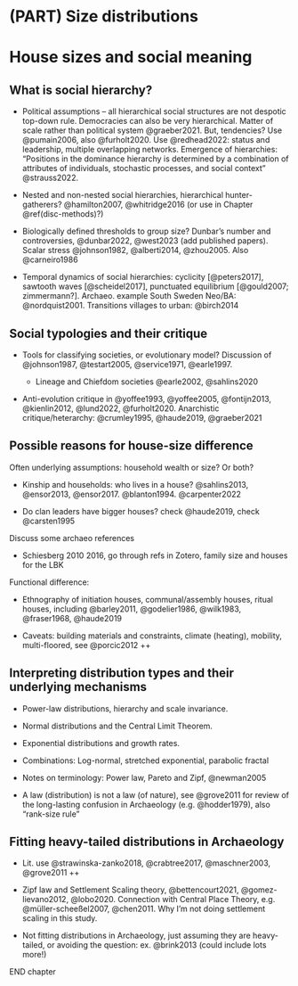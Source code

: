 # (PART) Size distributions {.unnumbered}

# House sizes and social meaning {#house-sizes-theory}

## What is social hierarchy?

-   Political assumptions -- all hierarchical social structures are not despotic top-down rule. Democracies can also be very hierarchical. Matter of scale rather than political system @graeber2021. But, tendencies? Use @pumain2006, also @furholt2020. Use @redhead2022: status and leadership, multiple overlapping networks. Emergence of hierarchies: "Positions in the dominance hierarchy is determined by a combination of attributes of individuals, stochastic processes, and social context" @strauss2022.

-   Nested and non-nested social hierarchies, hierarchical hunter-gatherers? @hamilton2007, @whitridge2016 (or use in Chapter \@ref(disc-methods)?)

-   Biologically defined thresholds to group size? Dunbar's number and controversies, @dunbar2022, @west2023 (add published papers). Scalar stress @johnson1982, @alberti2014, @zhou2005. Also @carneiro1986

-   Temporal dynamics of social hierarchies: cyclicity [@peters2017], sawtooth waves [@scheidel2017], punctuated equilibrium [@gould2007; zimmermann?]. Archaeo. example South Sweden Neo/BA: @nordquist2001. Transitions villages to urban: @birch2014

## Social typologies and their critique {#soc-typ}

-   Tools for classifying societies, or evolutionary model? Discussion of @johnson1987, @testart2005, @service1971, @earle1997.

    -   Lineage and Chiefdom societies @earle2002, @sahlins2020

-   Anti-evolution critique in @yoffee1993, @yoffee2005, @fontijn2013, @kienlin2012, @lund2022, @furholt2020. Anarchistic critique/heterarchy: @crumley1995, @haude2019, @graeber2021

## Possible reasons for house-size difference

Often underlying assumptions: household wealth or size? Or both?

-   Kinship and households: who lives in a house? @sahlins2013, @ensor2013, @ensor2017. @blanton1994. @carpenter2022

-   Do clan leaders have bigger houses? check @haude2019, check @carsten1995

Discuss some archaeo references

-   Schiesberg 2010 2016, go through refs in Zotero, family size and houses for the LBK

Functional difference:

-   Ethnography of initiation houses, communal/assembly houses, ritual houses, including @barley2011, @godelier1986, @wilk1983, @fraser1968, @haude2019

-   Caveats: building materials and constraints, climate (heating), mobility, multi-floored, see @porcic2012 ++

## Interpreting distribution types and their underlying mechanisms

-   Power-law distributions, hierarchy and scale invariance.

-   Normal distributions and the Central Limit Theorem.

-   Exponential distributions and growth rates.

-   Combinations: Log-normal, stretched exponential, parabolic fractal

-   Notes on terminology: Power law, Pareto and Zipf, @newman2005

-   A law (distribution) is not a law (of nature), see @grove2011 for review of the long-lasting confusion in Archaeology (e.g. @hodder1979), also "rank-size rule"

## Fitting heavy-tailed distributions in Archaeology {#distfit-archaeo}

-   Lit. use @strawinska-zanko2018, @crabtree2017, @maschner2003, @grove2011 ++

-   Zipf law and Settlement Scaling theory, @bettencourt2021, @gomez-lievano2012, @lobo2020. Connection with Central Place Theory, e.g. @müller-scheeßel2007, @chen2011. Why I'm not doing settlement scaling in this study.

-   Not fitting distributions in Archaeology, just assuming they are heavy-tailed, or avoiding the question: ex. @brink2013 (could include lots more!)

END chapter

